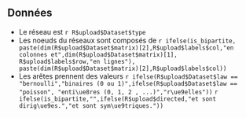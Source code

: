 
## Données

  - Le réseau est `r R$upload$Dataset$type`
  - Les noeuds du réseaux sont composés de `r ifelse(is_bipartite, paste(dim(R$upload$Dataset$matrix)[2],R$upload$labels$col,"en colonnes et",dim(R$upload$Dataset$matrix)[1], R$upload$labels$row,"en lignes"), paste(dim(R$upload$Dataset$matrix)[2],R$upload$labels$col))`
  - Les arêtes prennent des valeurs `r ifelse(R$upload$Dataset$law == "bernoulli","binaires (0 ou 1)",ifelse(R$upload$Dataset$law == "poisson", "enti\ue8res (0, 1, 2 , ...)","r\ue9elles"))` `r ifelse(is_bipartite,"",ifelse(R$upload$directed,"et sont dirig\ue9es.","et sont sym\ue9triques."))`




